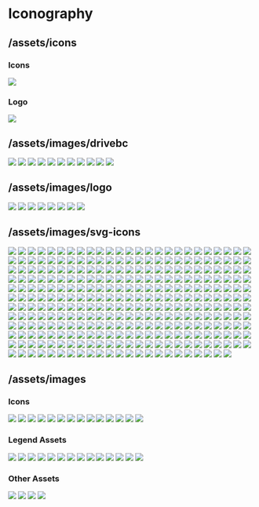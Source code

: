 
<Meta title="Iconography" />

# Iconography

## /assets/icons

### Icons
<IconGallery>
  <IconItem name="map-signs"> 
    <img src="assets/icons/map-signs.svg" />
  </IconItem>
</IconGallery>

### Logo
<IconGallery>
  <IconItem name="logo">
    <img src="assets/icons/pm-logo.png" />
  </IconItem>
</IconGallery>

## /assets/images/drivebc

<IconGallery>
  <IconItem name="calendar-alt"> 
    <img src="assets/images/drivebc/calendar-alt.svg" />
  </IconItem>
  <IconItem name="Current-Planned-Events"> 
    <img src="assets/images/drivebc/Current-Planned-Events.png" />
  </IconItem>
  <IconItem name="Incidents"> 
    <img src="assets/images/drivebc/Incidents.png" />
  </IconItem>
  <IconItem name="Major Red Line"> 
    <img src="assets/images/drivebc/Major Red Line.svg" />
  </IconItem>
  <IconItem name="Major-Severity-Events-and-Incidents"> 
    <img src="assets/images/drivebc/Major-Severity-Events-and-Incidents.svg" />
  </IconItem>
  <IconItem name="Minor Red Line"> 
    <img src="assets/images/drivebc/Minor Red Line.svg" />
  </IconItem>
  <IconItem name="Moderate Red Line"> 
    <img src="assets/images/drivebc/Moderate Red Line.svg" />
  </IconItem>
  <IconItem name="phone-square"> 
    <img src="assets/images/drivebc/phone-square.svg" />
  </IconItem>
  <IconItem name="Road-Conditions"> 
    <img src="assets/images/drivebc/Road-Conditions.png" />
  </IconItem>
  <IconItem name="Unknown Red Line"> 
    <img src="assets/images/drivebc/Unknown Red Line.svg" />
  </IconItem>
  <IconItem name="Weather-Conditions"> 
    <img src="assets/images/drivebc/Weather-Conditions.png" />
  </IconItem>
</IconGallery>

## /assets/images/logo

<IconGallery>
  <IconItem name="BC-Wildfire-Icon"> 
    <img src="assets/images/logo/BC-Wildfire-Icon.png" />
  </IconItem>
  <IconItem name="bcgov-logo"> 
    <img src="assets/images/logo/bcgov-logo.png" />
  </IconItem>
  <IconItem name="bcwfservice-logo-lightbg"> 
    <img src="assets/images/logo/bcwfservice-logo-lightbg.png" />
  </IconItem>
  <IconItem name="bcwfservice-logo"> 
    <img src="assets/images/logo/bcwfservice-logo.png" />
  </IconItem>
  <IconItem name="wildfire-one-logo-text-horizontal-light"> 
    <img src="assets/images/logo/wildfire-one-logo-text-horizontal-light.png" />
  </IconItem>
  <IconItem name="wildfire-one-logo-text-horizontal"> 
    <img src="assets/images/logo/wildfire-one-logo-text-horizontal.png" />
  </IconItem>
  <IconItem name="wildfire-one-logo-text"> 
    <img src="assets/images/logo/wildfire-one-logo-text.png" />
  </IconItem>
  <IconItem name="wildfire-one-logo"> 
    <img src="assets/images/logo/wildfire-one-logo.png" />
  </IconItem>
</IconGallery>

## /assets/images/svg-icons

<IconGallery>
  <IconItem name="0.01mm-forecast-legend">
    <img src="assets\images\svg-icons\0.01mm-forecast-legend.svg" />
  </IconItem>
  <IconItem name="0.5mm-forecast-legend">
    <img src="assets\images\svg-icons\0.5mm-forecast-legend.svg" />
  </IconItem>
  <IconItem name="0.005mm-forecast-legend">
    <img src="assets\images\svg-icons\0.005mm-forecast-legend.svg" />
  </IconItem>
  <IconItem name="1mm-forecast-legend">
    <img src="assets\images\svg-icons\1mm-forecast-legend.svg" />
  </IconItem>
  <IconItem name="1mm-legend">
    <img src="assets\images\svg-icons\1mm-legend.svg" />
  </IconItem>
  <IconItem name="2mm-legend">
    <img src="assets\images\svg-icons\2mm-legend.svg" />
  </IconItem>
  <IconItem name="4mm-legend">
    <img src="assets\images\svg-icons\4mm-legend.svg" />
  </IconItem>
  <IconItem name="5mm-forecast-legend">
    <img src="assets\images\svg-icons\5mm-forecast-legend.svg" />
  </IconItem>
  <IconItem name="8mm-legend">
    <img src="assets\images\svg-icons\8mm-legend.svg" />
  </IconItem>
  <IconItem name="10mm-forecast-legend">
    <img src="assets\images\svg-icons\10mm-forecast-legend.svg" />
  </IconItem>
  <IconItem name="10ug-legend">
    <img src="assets\images\svg-icons\10ug-legend.svg" />
  </IconItem>
  <IconItem name="12mm-legend">
    <img src="assets\images\svg-icons\12mm-legend.svg" />
  </IconItem>
  <IconItem name="16mm-legend">
    <img src="assets\images\svg-icons\16mm-legend.svg" />
  </IconItem>
  <IconItem name="20mm-forecast-legend">
    <img src="assets\images\svg-icons\20mm-forecast-legend.svg" />
  </IconItem>
  <IconItem name="24mm-legend">
    <img src="assets\images\svg-icons\24mm-legend.svg" />
  </IconItem>
  <IconItem name="28ug-legend">
    <img src="assets\images\svg-icons\28ug-legend.svg" />
  </IconItem>
  <IconItem name="32mm-legend">
    <img src="assets\images\svg-icons\32mm-legend.svg" />
  </IconItem>
  <IconItem name="50mm-forecast-legend">
    <img src="assets\images\svg-icons\50mm-forecast-legend.svg" />
  </IconItem>
  <IconItem name="50mm-legend">
    <img src="assets\images\svg-icons\50mm-legend.svg" />
  </IconItem>
  <IconItem name="60ug-legend">
    <img src="assets\images\svg-icons\60ug-legend.svg" />
  </IconItem>
  <IconItem name="64mm-legend">
    <img src="assets\images\svg-icons\64mm-legend.svg" />
  </IconItem>
  <IconItem name="100mm-legend">
    <img src="assets\images\svg-icons\100mm-legend.svg" />
  </IconItem>
  <IconItem name="120ug-legend">
    <img src="assets\images\svg-icons\120ug-legend.svg" />
  </IconItem>
  <IconItem name="125mm-legend">
    <img src="assets\images\svg-icons\125mm-legend.svg" />
  </IconItem>
  <IconItem name="200+mm-legend">
    <img src="assets\images\svg-icons\200+mm-legend.svg" />
  </IconItem>
  <IconItem name="200mm-legend">
    <img src="assets\images\svg-icons\200mm-legend.svg" />
  </IconItem>
  <IconItem name="250+ug-legend">
    <img src="assets\images\svg-icons\250+ug-legend.svg" />
  </IconItem>
  <IconItem name="250ug-legend">
    <img src="assets\images\svg-icons\250ug-legend.svg" />
  </IconItem>
  <IconItem name="add">
    <img src="assets\images\svg-icons\add.svg" />
  </IconItem>
  <IconItem name="advice">
    <img src="assets\images\svg-icons\advice.svg" />
  </IconItem>
  <IconItem name="alert-filled-grey">
    <img src="assets\images\svg-icons\alert-filled-grey.svg" />
  </IconItem>
  <IconItem name="american-football">
    <img src="assets\images\svg-icons\american-football.svg" />
  </IconItem>
  <IconItem name="area-restriction">
    <img src="assets\images\svg-icons\area-restriction.svg" />
  </IconItem>
  <IconItem name="area-restrictions-legend">
    <img src="assets\images\svg-icons\area-restrictions-legend.svg" />
  </IconItem>
  <IconItem name="arrow-blue">
    <img src="assets\images\svg-icons\arrow-blue.svg" />
  </IconItem>
  <IconItem name="arrow-forward-disabled">
    <img src="assets\images\svg-icons\arrow-forward-disabled.svg" />
  </IconItem>
  <IconItem name="arrow-forward-enabled">
    <img src="assets\images\svg-icons\arrow-forward-enabled.svg" />
  </IconItem>
  <IconItem name="arrow-left-grey">
    <img src="assets\images\svg-icons\arrow-left-grey.svg" />
  </IconItem>
  <IconItem name="arrow-left">
    <img src="assets\images\svg-icons\arrow-left.svg" />
  </IconItem>
  <IconItem name="arrow">
    <img src="assets\images\svg-icons\arrow.svg" />
  </IconItem>
  <IconItem name="authorities">
    <img src="assets\images\svg-icons\authorities.svg" />
  </IconItem>
  <IconItem name="aviation_response">
    <img src="assets\images\svg-icons\aviation_response.svg" />
  </IconItem>
  <IconItem name="aviation-blue">
    <img src="assets\images\svg-icons\aviation-blue.svg" />
  </IconItem>
  <IconItem name="aviation-mobile">
    <img src="assets\images\svg-icons\aviation-mobile.svg" />
  </IconItem>
  <IconItem name="aviation">
    <img src="assets\images\svg-icons\aviation.svg" />
  </IconItem>
  <IconItem name="back-arrow">
    <img src="assets\images\svg-icons\back-arrow.svg" />
  </IconItem>
  <IconItem name="back-icon-panel">
    <img src="assets\images\svg-icons\back-icon-panel.svg" />
  </IconItem>
  <IconItem name="back-icon">
    <img src="assets\images\svg-icons\back-icon.svg" />
  </IconItem>
  <IconItem name="ban-grey">
    <img src="assets\images\svg-icons\ban-grey.svg" />
  </IconItem>
  <IconItem name="ban-icon">
    <img src="assets\images\svg-icons\ban-icon.svg" />
  </IconItem>
  <IconItem name="ban">
    <img src="assets\images\svg-icons\ban.svg" />
  </IconItem>
  <IconItem name="bans-restrictions-selected">
    <img src="assets\images\svg-icons\bans-restrictions-selected.svg" />
  </IconItem>
  <IconItem name="bans-restrictions">
    <img src="assets\images\svg-icons\bans-restrictions.svg" />
  </IconItem>
  <IconItem name="bc-logo">
    <img src="assets\images\svg-icons\bc-logo.svg" />
  </IconItem>
  <IconItem name="being-held">
    <img src="assets\images\svg-icons\being-held.svg" />
  </IconItem>
  <IconItem name="blog">
    <img src="assets\images\svg-icons\blog.svg" />
  </IconItem>
  <IconItem name="blue-white-location-icon">
    <img src="assets\images\svg-icons\blue-white-location-icon.svg" />
  </IconItem>
  <IconItem name="bookmark-blue">
    <img src="assets\images\svg-icons\bookmark-blue.svg" />
  </IconItem>
  <IconItem name="bookmark">
    <img src="assets\images\svg-icons\bookmark.svg" />
  </IconItem>
  <IconItem name="brown-square">
    <img src="assets\images\svg-icons\brown-square.svg" />
  </IconItem>
  <IconItem name="bullhorn">
    <img src="assets\images\svg-icons\bullhorn.svg" />
  </IconItem>
  <IconItem name="calendar-pin-blue">
    <img src="assets\images\svg-icons\calendar-pin-blue.svg" />
  </IconItem>
  <IconItem name="calendar-pin">
    <img src="assets\images\svg-icons\calendar-pin.svg" />
  </IconItem>
  <IconItem name="calendar">
    <img src="assets\images\svg-icons\calendar.svg" />
  </IconItem>
  <IconItem name="camera-grey">
    <img src="assets\images\svg-icons\camera-grey.svg" />
  </IconItem>
  <IconItem name="camera">
    <img src="assets\images\svg-icons\camera.svg" />
  </IconItem>
  <IconItem name="campfire">
    <img src="assets\images\svg-icons\campfire.svg" />
  </IconItem>
  <IconItem name="camping">
    <img src="assets\images\svg-icons\camping.svg" />
  </IconItem>
  <IconItem name="cancel">
    <img src="assets\images\svg-icons\cancel.svg" />
  </IconItem>
  <IconItem name="carbon_bullhorn-selected">
    <img src="assets\images\svg-icons\carbon_bullhorn-selected.svg" />
  </IconItem>
  <IconItem name="carbon_bullhorn">
    <img src="assets\images\svg-icons\carbon_bullhorn.svg" />
  </IconItem>
  <IconItem name="carbon_calendar">
    <img src="assets\images\svg-icons\carbon_calendar.svg" />
  </IconItem>
  <IconItem name="carbon_cancel">
    <img src="assets\images\svg-icons\carbon_cancel.svg" />
  </IconItem>
  <IconItem name="carbon_car-front">
    <img src="assets\images\svg-icons\carbon_car-front.svg" />
  </IconItem>
  <IconItem name="carbon_crop-growth-gray">
    <img src="assets\images\svg-icons\carbon_crop-growth-gray.svg" />
  </IconItem>
  <IconItem name="carbon_crop-growth">
    <img src="assets\images\svg-icons\carbon_crop-growth.svg" />
  </IconItem>
  <IconItem name="carbon_down-arrow">
    <img src="assets\images\svg-icons\carbon_down-arrow.svg" />
  </IconItem>
  <IconItem name="carbon_download">
    <img src="assets\images\svg-icons\carbon_download.svg" />
  </IconItem>
  <IconItem name="carbon_edit">
    <img src="assets\images\svg-icons\carbon_edit.svg" />
  </IconItem>
  <IconItem name="carbon_email">
    <img src="assets\images\svg-icons\carbon_email.svg" />
  </IconItem>
  <IconItem name="carbon_error">
    <img src="assets\images\svg-icons\carbon_error.svg" />
  </IconItem>
  <IconItem name="carbon_finance">
    <img src="assets\images\svg-icons\carbon_finance.svg" />
  </IconItem>
  <IconItem name="carbon_gauge">
    <img src="assets\images\svg-icons\carbon_gauge.svg" />
  </IconItem>
  <IconItem name="carbon_humidity">
    <img src="assets\images\svg-icons\carbon_humidity.svg" />
  </IconItem>
  <IconItem name="carbon_layers">
    <img src="assets\images\svg-icons\carbon_layers.svg" />
  </IconItem>
  <IconItem name="carbon_list">
    <img src="assets\images\svg-icons\carbon_list.svg" />
  </IconItem>
  <IconItem name="carbon_location">
    <img src="assets\images\svg-icons\carbon_location.svg" />
  </IconItem>
  <IconItem name="carbon_map">
    <img src="assets\images\svg-icons\carbon_map.svg" />
  </IconItem>
  <IconItem name="carbon_notification">
    <img src="assets\images\svg-icons\carbon_notification.svg" />
  </IconItem>
  <IconItem name="carbon_partly-cloudy">
    <img src="assets\images\svg-icons\carbon_partly-cloudy.svg" />
  </IconItem>
  <IconItem name="carbon_phone">
    <img src="assets\images\svg-icons\carbon_phone.svg" />
  </IconItem>
  <IconItem name="carbon_ruler">
    <img src="assets\images\svg-icons\carbon_ruler.svg" />
  </IconItem>
  <IconItem name="carbon_smoke">
    <img src="assets\images\svg-icons\carbon_smoke.svg" />
  </IconItem>
  <IconItem name="carbon_temperature-celsius">
    <img src="assets\images\svg-icons\carbon_temperature-celsius.svg" />
  </IconItem>
  <IconItem name="carbon_up-arrow">
    <img src="assets\images\svg-icons\carbon_up-arrow.svg" />
  </IconItem>
  <IconItem name="carbon_warning-hex-selected">
    <img src="assets\images\svg-icons\carbon_warning-hex-selected.svg" />
  </IconItem>
  <IconItem name="carbon_warning-hex">
    <img src="assets\images\svg-icons\carbon_warning-hex.svg" />
  </IconItem>
  <IconItem name="carbon_windy-strong">
    <img src="assets\images\svg-icons\carbon_windy-strong.svg" />
  </IconItem>
  <IconItem name="chat">
    <img src="assets\images\svg-icons\chat.svg" />
  </IconItem>
  <IconItem name="checkbox-filled">
    <img src="assets\images\svg-icons\checkbox-filled.svg" />
  </IconItem>
  <IconItem name="checkbox-unfilled">
    <img src="assets\images\svg-icons\checkbox-unfilled.svg" />
  </IconItem>
  <IconItem name="chevron-left">
    <img src="assets\images\svg-icons\chevron-left.svg" />
  </IconItem>
  <IconItem name="chevron-right">
    <img src="assets\images\svg-icons\chevron-right.svg" />
  </IconItem>
  <IconItem name="clipboard">
    <img src="assets\images\svg-icons\clipboard.svg" />
  </IconItem>
  <IconItem name="clock">
    <img src="assets\images\svg-icons\clock.svg" />
  </IconItem>
  <IconItem name="closed-rec-site-legend">
    <img src="assets\images\svg-icons\closed-rec-site-legend.svg" />
  </IconItem>
  <IconItem name="closed-recreation-site">
    <img src="assets\images\svg-icons\closed-recreation-site.svg" />
  </IconItem>
  <IconItem name="clothing">
    <img src="assets\images\svg-icons\clothing.svg" />
  </IconItem>
  <IconItem name="cloud-sun">
    <img src="assets\images\svg-icons\cloud-sun.svg" />
  </IconItem>
  <IconItem name="contact-us">
    <img src="assets\images\svg-icons\contact-us.svg" />
  </IconItem>
  <IconItem name="crop-growth">
    <img src="assets\images\svg-icons\crop-growth.svg" />
  </IconItem>
  <IconItem name="curtains">
    <img src="assets\images\svg-icons\curtains.svg" />
  </IconItem>
  <IconItem name="custom_warning">
    <img src="assets\images\svg-icons\custom_warning.svg" />
  </IconItem>
  <IconItem name="dashboard-highlight">
    <img src="assets\images\svg-icons\dashboard-highlight.svg" />
  </IconItem>
  <IconItem name="dashboard">
    <img src="assets\images\svg-icons\dashboard.svg" />
  </IconItem>
  <IconItem name="delete">
    <img src="assets\images\svg-icons\delete.svg" />
  </IconItem>
  <IconItem name="door">
    <img src="assets\images\svg-icons\door.svg" />
  </IconItem>
  <IconItem name="dot">
    <img src="assets\images\svg-icons\dot.svg" />
  </IconItem>
  <IconItem name="drivebc-current-planned-legend">
    <img src="assets\images\svg-icons\drivebc-current-planned-legend.svg" />
  </IconItem>
  <IconItem name="drivebc-future-planned-legend">
    <img src="assets\images\svg-icons\drivebc-future-planned-legend.svg" />
  </IconItem>
  <IconItem name="drivebc-incidents-legend">
    <img src="assets\images\svg-icons\drivebc-incidents-legend.svg" />
  </IconItem>
  <IconItem name="drivebc-road-conditions-legend">
    <img src="assets\images\svg-icons\drivebc-road-conditions-legend.svg" />
  </IconItem>
  <IconItem name="drivebc-weather-legend">
    <img src="assets\images\svg-icons\drivebc-weather-legend.svg" />
  </IconItem>
  <IconItem name="edit">
    <img src="assets\images\svg-icons\edit.svg" />
  </IconItem>
  <IconItem name="evac-alert-legend">
    <img src="assets\images\svg-icons\evac-alert-legend.svg" />
  </IconItem>
  <IconItem name="evac-order-legend">
    <img src="assets\images\svg-icons\evac-order-legend.svg" />
  </IconItem>
  <IconItem name="evac-red">
    <img src="assets\images\svg-icons\evac-red.svg" />
  </IconItem>
  <IconItem name="evacuation_alert">
    <img src="assets\images\svg-icons\evacuation_alert.svg" />
  </IconItem>
  <IconItem name="evacuation_order">
    <img src="assets\images\svg-icons\evacuation_order.svg" />
  </IconItem>
  <IconItem name="evacuation-alert">
    <img src="assets\images\svg-icons\evacuation-alert.svg" />
  </IconItem>
  <IconItem name="evacuation-order">
    <img src="assets\images\svg-icons\evacuation-order.svg" />
  </IconItem>
  <IconItem name="exclamation-circle">
    <img src="assets\images\svg-icons\exclamation-circle.svg" />
  </IconItem>
  <IconItem name="external-link-grey">
    <img src="assets\images\svg-icons\external-link-grey.svg" />
  </IconItem>
  <IconItem name="external-link">
    <img src="assets\images\svg-icons\external-link.svg" />
  </IconItem>
  <IconItem name="extreme-danger-legend">
    <img src="assets\images\svg-icons\extreme-danger-legend.svg" />
  </IconItem>
  <IconItem name="facebook-blue">
    <img src="assets\images\svg-icons\facebook-blue.svg" />
  </IconItem>
  <IconItem name="facebook-square">
    <img src="assets\images\svg-icons\facebook-square.svg" />
  </IconItem>
  <IconItem name="facebook">
    <img src="assets\images\svg-icons\facebook.svg" />
  </IconItem>
  <IconItem name="family">
    <img src="assets\images\svg-icons\family.svg" />
  </IconItem>
  <IconItem name="filter-button">
    <img src="assets\images\svg-icons\filter-button.svg" />
  </IconItem>
  <IconItem name="filter-cancel">
    <img src="assets\images\svg-icons\filter-cancel.svg" />
  </IconItem>
  <IconItem name="fire-centre-legend">
    <img src="assets\images\svg-icons\fire-centre-legend.svg" />
  </IconItem>
  <IconItem name="fire-danger-extreme">
    <img src="assets\images\svg-icons\fire-danger-extreme.svg" />
  </IconItem>
  <IconItem name="fire-danger-high">
    <img src="assets\images\svg-icons\fire-danger-high.svg" />
  </IconItem>
  <IconItem name="fire-danger-low">
    <img src="assets\images\svg-icons\fire-danger-low.svg" />
  </IconItem>
  <IconItem name="fire-danger-moderate">
    <img src="assets\images\svg-icons\fire-danger-moderate.svg" />
  </IconItem>
  <IconItem name="fire-danger-very-low">
    <img src="assets\images\svg-icons\fire-danger-very-low.svg" />
  </IconItem>
  <IconItem name="fire-danger">
    <img src="assets\images\svg-icons\fire-danger.svg" />
  </IconItem>
  <IconItem name="fire-note">
    <img src="assets\images\svg-icons\fire-note.svg" />
  </IconItem>
  <IconItem name="fire-perimetre-legend">
    <img src="assets\images\svg-icons\fire-perimetre-legend.svg" />
  </IconItem>
  <IconItem name="fire-search-icon-grey">
    <img src="assets\images\svg-icons\fire-search-icon-grey.svg" />
  </IconItem>
  <IconItem name="fire">
    <img src="assets\images\svg-icons\fire.svg" />
  </IconItem>
  <IconItem name="firefighting_personnel">
    <img src="assets\images\svg-icons\firefighting_personnel.svg" />
  </IconItem>
  <IconItem name="first-nation-legend">
    <img src="assets\images\svg-icons\first-nation-legend.svg" />
  </IconItem>
  <IconItem name="fluent_edit">
    <img src="assets\images\svg-icons\fluent_edit.svg" />
  </IconItem>
  <IconItem name="fluent_open">
    <img src="assets\images\svg-icons\fluent_open.svg" />
  </IconItem>
  <IconItem name="fluent_settings-28-regular">
    <img src="assets\images\svg-icons\fluent_settings-28-regular.svg" />
  </IconItem>
  <IconItem name="forward-arrow-grey">
    <img src="assets\images\svg-icons\forward-arrow-grey.svg" />
  </IconItem>
  <IconItem name="forward-arrow-red">
    <img src="assets\images\svg-icons\forward-arrow-red.svg" />
  </IconItem>
  <IconItem name="forward-arrow-yellow">
    <img src="assets\images\svg-icons\forward-arrow-yellow.svg" />
  </IconItem>
  <IconItem name="forward-arrow">
    <img src="assets\images\svg-icons\forward-arrow.svg" />
  </IconItem>
  <IconItem name="fuel">
    <img src="assets\images\svg-icons\fuel.svg" />
  </IconItem>
  <IconItem name="full_response">
    <img src="assets\images\svg-icons\full_response.svg" />
  </IconItem>
  <IconItem name="gallery-black">
    <img src="assets\images\svg-icons\gallery-black.svg" />
  </IconItem>
  <IconItem name="gallery-blue">
    <img src="assets\images\svg-icons\gallery-blue.svg" />
  </IconItem>
  <IconItem name="garage">
    <img src="assets\images\svg-icons\garage.svg" />
  </IconItem>
  <IconItem name="heavy_equipment_response">
    <img src="assets\images\svg-icons\heavy_equipment_response.svg" />
  </IconItem>
  <IconItem name="heavy_equipment-mobile">
    <img src="assets\images\svg-icons\heavy_equipment-mobile.svg" />
  </IconItem>
  <IconItem name="heavy_equipment">
    <img src="assets\images\svg-icons\heavy_equipment.svg" />
  </IconItem>
  <IconItem name="heavy-equipment">
    <img src="assets\images\svg-icons\heavy-equipment.svg" />
  </IconItem>
  <IconItem name="help">
    <img src="assets\images\svg-icons\help.svg" />
  </IconItem>
  <IconItem name="high-danger-legend">
    <img src="assets\images\svg-icons\high-danger-legend.svg" />
  </IconItem>
  <IconItem name="home_black">
    <img src="assets\images\svg-icons\home_black.svg" />
  </IconItem>
  <IconItem name="home">
    <img src="assets\images\svg-icons\home.svg" />
  </IconItem>
  <IconItem name="hose">
    <img src="assets\images\svg-icons\hose.svg" />
  </IconItem>
  <IconItem name="human">
    <img src="assets\images\svg-icons\human.svg" />
  </IconItem>
  <IconItem name="identification">
    <img src="assets\images\svg-icons\identification.svg" />
  </IconItem>
  <IconItem name="image-black">
    <img src="assets\images\svg-icons\image-black.svg" />
  </IconItem>
  <IconItem name="image-grey">
    <img src="assets\images\svg-icons\image-grey.svg" />
  </IconItem>
  <IconItem name="image">
    <img src="assets\images\svg-icons\image.svg" />
  </IconItem>
  <IconItem name="incident_management_team">
    <img src="assets\images\svg-icons\incident_management_team.svg" />
  </IconItem>
  <IconItem name="incident-management-team">
    <img src="assets\images\svg-icons\incident-management-team.svg" />
  </IconItem>
  <IconItem name="incident-management-teams-mobile">
    <img src="assets\images\svg-icons\incident-management-teams-mobile.svg" />
  </IconItem>
  <IconItem name="incident-management-teams">
    <img src="assets\images\svg-icons\incident-management-teams.svg" />
  </IconItem>
  <IconItem name="incident">
    <img src="assets\images\svg-icons\incident.svg" />
  </IconItem>
  <IconItem name="indian-reserve-legend">
    <img src="assets\images\svg-icons\indian-reserve-legend.svg" />
  </IconItem>
  <IconItem name="indian-reserve">
    <img src="assets\images\svg-icons\indian-reserve.svg" />
  </IconItem>
  <IconItem name="information">
    <img src="assets\images\svg-icons\information.svg" />
  </IconItem>
  <IconItem name="issuing_agency">
    <img src="assets\images\svg-icons\issuing_agency.svg" />
  </IconItem>
  <IconItem name="larger">
    <img src="assets\images\svg-icons\larger.svg" />
  </IconItem>
  <IconItem name="launch_black">
    <img src="assets\images\svg-icons\launch_black.svg" />
  </IconItem>
  <IconItem name="launch">
    <img src="assets\images\svg-icons\launch.svg" />
  </IconItem>
  <IconItem name="launch_white">
    <img src="assets\images\svg-icons\launch_white.svg" />
  </IconItem>
  <IconItem name="legend">
    <img src="assets\images\svg-icons\legend.svg" />
  </IconItem>
  <IconItem name="lightbulb">
    <img src="assets\images\svg-icons\lightbulb.svg" />
  </IconItem>
  <IconItem name="lightning">
    <img src="assets\images\svg-icons\lightning.svg" />
  </IconItem>
  <IconItem name="link-blue">
    <img src="assets\images\svg-icons\link-blue.svg" />
  </IconItem>
  <IconItem name="link">
    <img src="assets\images\svg-icons\link.svg" />
  </IconItem>
  <IconItem name="list-black">
    <img src="assets\images\svg-icons\list-black.svg" />
  </IconItem>
  <IconItem name="list-blue">
    <img src="assets\images\svg-icons\list-blue.svg" />
  </IconItem>
  <IconItem name="local_authority">
    <img src="assets\images\svg-icons\local_authority.svg" />
  </IconItem>
  <IconItem name="location_pin_radius">
    <img src="assets\images\svg-icons\location_pin_radius.svg" />
  </IconItem>
  <IconItem name="location_pin">
    <img src="assets\images\svg-icons\location_pin.svg" />
  </IconItem>
  <IconItem name="location-button-blue">
    <img src="assets\images\svg-icons\location-button-blue.svg" />
  </IconItem>
  <IconItem name="location-button-grey">
    <img src="assets\images\svg-icons\location-button-grey.svg" />
  </IconItem>
  <IconItem name="location-button">
    <img src="assets\images\svg-icons\location-button.svg" />
  </IconItem>
  <IconItem name="location-disabled">
    <img src="assets\images\svg-icons\location-disabled.svg" />
  </IconItem>
  <IconItem name="location-enabled">
    <img src="assets\images\svg-icons\location-enabled.svg" />
  </IconItem>
  <IconItem name="location-grey">
    <img src="assets\images\svg-icons\location-grey.svg" />
  </IconItem>
  <IconItem name="location-off">
    <img src="assets\images\svg-icons\location-off.svg" />
  </IconItem>
  <IconItem name="location-pin">
    <img src="assets\images\svg-icons\location-pin.svg" />
  </IconItem>
  <IconItem name="low-danger-legend">
    <img src="assets\images\svg-icons\low-danger-legend.svg" />
  </IconItem>
  <IconItem name="major-incident-road-legend">
    <img src="assets\images\svg-icons\major-incident-road-legend.svg" />
  </IconItem>
  <IconItem name="major-road-legend">
    <img src="assets\images\svg-icons\major-road-legend.svg" />
  </IconItem>
  <IconItem name="map_icon">
    <img src="assets\images\svg-icons\map_icon.svg" />
  </IconItem>
  <IconItem name="map-black">
    <img src="assets\images\svg-icons\map-black.svg" />
  </IconItem>
  <IconItem name="map-blue">
    <img src="assets\images\svg-icons\map-blue.svg" />
  </IconItem>
  <IconItem name="map-hover">
    <img src="assets\images\svg-icons\map-hover.svg" />
  </IconItem>
  <IconItem name="map-icon-1px">
    <img src="assets\images\svg-icons\map-icon-1px.svg" />
  </IconItem>
  <IconItem name="map-nav-highlight">
    <img src="assets\images\svg-icons\map-nav-highlight.svg" />
  </IconItem>
  <IconItem name="map-nav">
    <img src="assets\images\svg-icons\map-nav.svg" />
  </IconItem>
  <IconItem name="map-signs">
    <img src="assets\images\svg-icons\map-signs.svg" />
  </IconItem>
  <IconItem name="map">
    <img src="assets\images\svg-icons\map.svg" />
  </IconItem>
  <IconItem name="measure-black">
    <img src="assets\images\svg-icons\measure-black.svg" />
  </IconItem>
  <IconItem name="measure-blue">
    <img src="assets\images\svg-icons\measure-blue.svg" />
  </IconItem>
  <IconItem name="measure">
    <img src="assets\images\svg-icons\measure.svg" />
  </IconItem>
  <IconItem name="medical_kit">
    <img src="assets\images\svg-icons\medical_kit.svg" />
  </IconItem>
  <IconItem name="minor-road-legend">
    <img src="assets\images\svg-icons\minor-road-legend.svg" />
  </IconItem>
  <IconItem name="moderate-danger-legend">
    <img src="assets\images\svg-icons\moderate-danger-legend.svg" />
  </IconItem>
  <IconItem name="moderate-road-legend">
    <img src="assets\images\svg-icons\moderate-road-legend.svg" />
  </IconItem>
  <IconItem name="modified_response">
    <img src="assets\images\svg-icons\modified_response.svg" />
  </IconItem>
  <IconItem name="monitored_response">
    <img src="assets\images\svg-icons\monitored_response.svg" />
  </IconItem>
  <IconItem name="more-highlight">
    <img src="assets\images\svg-icons\more-highlight.svg" />
  </IconItem>
  <IconItem name="more">
    <img src="assets\images\svg-icons\more.svg" />
  </IconItem>
  <IconItem name="municipality-legend">
    <img src="assets\images\svg-icons\municipality-legend.svg" />
  </IconItem>
  <IconItem name="note">
    <img src="assets\images\svg-icons\note.svg" />
  </IconItem>
  <IconItem name="notepad">
    <img src="assets\images\svg-icons\notepad.svg" />
  </IconItem>
  <IconItem name="order-filled-grey">
    <img src="assets\images\svg-icons\order-filled-grey.svg" />
  </IconItem>
  <IconItem name="out-fire">
    <img src="assets\images\svg-icons\out-fire.svg" />
  </IconItem>
  <IconItem name="out-of-control">
    <img src="assets\images\svg-icons\out-of-control.svg" />
  </IconItem>
  <IconItem name="patio_furniture">
    <img src="assets\images\svg-icons\patio_furniture.svg" />
  </IconItem>
  <IconItem name="pdf-file">
    <img src="assets\images\svg-icons\pdf-file.svg" />
  </IconItem>
  <IconItem name="personnel">
    <img src="assets\images\svg-icons\personnel.svg" />
  </IconItem>
  <IconItem name="pets">
    <img src="assets\images\svg-icons\pets.svg" />
  </IconItem>
  <IconItem name="phone-blue">
    <img src="assets\images\svg-icons\phone-blue.svg" />
  </IconItem>
  <IconItem name="phone">
    <img src="assets\images\svg-icons\phone.svg" />
  </IconItem>
  <IconItem name="pin-drop">
    <img src="assets\images\svg-icons\pin-drop.svg" />
  </IconItem>
  <IconItem name="pl-full-closure-legend">
    <img src="assets\images\svg-icons\pl-full-closure-legend.svg" />
  </IconItem>
  <IconItem name="pl-inaccesible-legend">
    <img src="assets\images\svg-icons\pl-inaccesible-legend.svg" />
  </IconItem>
  <IconItem name="pl-partial-closure-legend">
    <img src="assets\images\svg-icons\pl-partial-closure-legend.svg" />
  </IconItem>
  <IconItem name="pl-public-closed-legend">
    <img src="assets\images\svg-icons\pl-public-closed-legend.svg" />
  </IconItem>
  <IconItem name="pl-restricted-legend">
    <img src="assets\images\svg-icons\pl-restricted-legend.svg" />
  </IconItem>
  <IconItem name="pl-warning-legend">
    <img src="assets\images\svg-icons\pl-warning-legend.svg" />
  </IconItem>
  <IconItem name="printer">
    <img src="assets\images\svg-icons\printer.svg" />
  </IconItem>
  <IconItem name="question">
    <img src="assets\images\svg-icons\question.svg" />
  </IconItem>
  <IconItem name="red_warning">
    <img src="assets\images\svg-icons\red_warning.svg" />
  </IconItem>
  <IconItem name="regional-district-legend">
    <img src="assets\images\svg-icons\regional-district-legend.svg" />
  </IconItem>
  <IconItem name="regional-districts">
    <img src="assets\images\svg-icons\regional-districts.svg" />
  </IconItem>
  <IconItem name="report">
    <img src="assets\images\svg-icons\report.svg" />
  </IconItem>
  <IconItem name="response-firefighter-black">
    <img src="assets\images\svg-icons\response-firefighter-black.svg" />
  </IconItem>
  <IconItem name="response-firefighter-blue">
    <img src="assets\images\svg-icons\response-firefighter-blue.svg" />
  </IconItem>
  <IconItem name="road-event">
    <img src="assets\images\svg-icons\road-event.svg" />
  </IconItem>
  <IconItem name="rof-icon-white">
    <img src="assets\images\svg-icons\rof-icon-white.svg" />
  </IconItem>
  <IconItem name="rof-nav-highlight">
    <img src="assets\images\svg-icons\rof-nav-highlight.svg" />
  </IconItem>
  <IconItem name="rof-nav">
    <img src="assets\images\svg-icons\rof-nav.svg" />
  </IconItem>
  <IconItem name="saved-highlight">
    <img src="assets\images\svg-icons\saved-highlight.svg" />
  </IconItem>
  <IconItem name="saved">
    <img src="assets\images\svg-icons\saved.svg" />
  </IconItem>
  <IconItem name="search">
    <img src="assets\images\svg-icons\search.svg" />
  </IconItem>
  <IconItem name="send-white">
    <img src="assets\images\svg-icons\send-white.svg" />
  </IconItem>
  <IconItem name="send">
    <img src="assets\images\svg-icons\send.svg" />
  </IconItem>
  <IconItem name="structure_protection">
    <img src="assets\images\svg-icons\structure_protection.svg" />
  </IconItem>
  <IconItem name="structure-protection-blue">
    <img src="assets\images\svg-icons\structure-protection-blue.svg" />
  </IconItem>
  <IconItem name="structure-protection-mobile">
    <img src="assets\images\svg-icons\structure-protection-mobile.svg" />
  </IconItem>
  <IconItem name="structure-protection">
    <img src="assets\images\svg-icons\structure-protection.svg" />
  </IconItem>
  <IconItem name="supplies">
    <img src="assets\images\svg-icons\supplies.svg" />
  </IconItem>
  <IconItem name="twitter-x">
    <img src="assets\images\svg-icons\twitter-x.svg" />
  </IconItem>
  <IconItem name="twitter">
    <img src="assets\images\svg-icons\twitter.svg" />
  </IconItem>
  <IconItem name="Type">
    <img src="assets\images\svg-icons\Type.svg" />
  </IconItem>
  <IconItem name="under-control">
    <img src="assets\images\svg-icons\under-control.svg" />
  </IconItem>
  <IconItem name="union-blue">
    <img src="assets\images\svg-icons\union-blue.svg" />
  </IconItem>
  <IconItem name="union">
    <img src="assets\images\svg-icons\union.svg" />
  </IconItem>
  <IconItem name="valve">
    <img src="assets\images\svg-icons\valve.svg" />
  </IconItem>
  <IconItem name="very-low-danger-legend">
    <img src="assets\images\svg-icons\very-low-danger-legend.svg" />
  </IconItem>
  <IconItem name="warning">
    <img src="assets\images\svg-icons\warning.svg" />
  </IconItem>
  <IconItem name="wildfire-black">
    <img src="assets\images\svg-icons\wildfire-black.svg" />
  </IconItem>
  <IconItem name="wildfire-blue">
    <img src="assets\images\svg-icons\wildfire-blue.svg" />
  </IconItem>
  <IconItem name="wildfire-crews-mobile">
    <img src="assets\images\svg-icons\wildfire-crews-mobile.svg" />
  </IconItem>
  <IconItem name="wildfire-crews">
    <img src="assets\images\svg-icons\wildfire-crews.svg" />
  </IconItem>
  <IconItem name="wildfire-red">
    <img src="assets\images\svg-icons\wildfire-red.svg" />
  </IconItem>
  <IconItem name="wildfire-selected">
    <img src="assets\images\svg-icons\wildfire-selected.svg" />
  </IconItem>
  <IconItem name="wildfire-white-highlight">
    <img src="assets\images\svg-icons\wildfire-white-highlight.svg" />
  </IconItem>
  <IconItem name="wildfire-white">
    <img src="assets\images\svg-icons\wildfire-white.svg" />
  </IconItem>
  <IconItem name="wildfire">
    <img src="assets\images\svg-icons\wildfire.svg" />
  </IconItem>
  <IconItem name="x-icon">
    <img src="assets\images\svg-icons\x-icon.svg" />
  </IconItem>
  <IconItem name="youtube">
    <img src="assets\images\svg-icons\youtube.svg" />
  </IconItem>
  <IconItem name="zoom-in">
    <img src="assets\images\svg-icons\zoom-in.svg" />
  </IconItem>
  <IconItem name="campfire-allowed">
    <img src="assets\images\svg-icons\campfire-allowed.svg" />
  </IconItem>
  <IconItem name="wildfire-grey">
    <img src="assets\images\svg-icons\wildfire-grey.svg" />
  </IconItem>
</IconGallery>


## /assets/images

### Icons

<IconGallery>
  <IconItem name="base_local_fire_department">
    <img src="assets/images/base_local_fire_department.png" />
  </IconItem>
  <IconItem name="CampFireSize">
    <img src="assets/images/CampFireSize.svg" />
  </IconItem>
  <IconItem name="Category 2 Size">
    <img src="assets/images/Category 2 Size.svg"/>
  </IconItem>
  <IconItem name="Category 3 Image">
    <img src="assets/images/Category 3 Image.svg" />
  </IconItem>
  <IconItem name="centre">
    <img src="assets/images/centre.png" />
  </IconItem>
  <IconItem name="download_circle">
    <img src="assets/images/download_circle.png" />
  </IconItem>
  <IconItem name="external-link">
    <img src="assets/images/external-link.svg" />
  </IconItem>
  <IconItem name="launch_circle">
    <img src="assets/images/launch_circle.png" />
  </IconItem>
  <IconItem name="local_fire_department">
    <img src="assets/images/local_fire_department.png" />
  </IconItem>
  <IconItem name="north-arrow">
    <img src="assets/images/north-arrow.png" />
  </IconItem>
  <IconItem name="offlineicon">
    <img src="assets/images/offlineicon.png" />
  </IconItem>
  <IconItem name="facebook_circle">
    <img src="assets/images/facebook_circle.png" />
  </IconItem>
  <IconItem name="twitter_circle">
    <img src="assets/images/twitter_circle.png" />
  </IconItem>
  <IconItem name="x_circle">
    <img src="assets/images/x_circle.png" />
  </IconItem>
</IconGallery>

### Legend Assets

<IconGallery>
  <IconItem name="category1ban">
    <img src="assets/images/category1ban.png" />
  </IconItem>
  <IconItem name="category2ban">
    <img src="assets/images/category2ban.png" />
  </IconItem>
  <IconItem name="category3ban">
    <img src="assets/images/category3ban.png" />
  </IconItem>
  <IconItem name="dark-map">
    <img src="assets/images/dark-map.png" />
  </IconItem>
  <IconItem name="default-map">
    <img src="assets/images/default-map.png" />
  </IconItem>
  <IconItem name="satellite-map">
    <img src="assets/images/satellite-map.png" />
  </IconItem>
  <IconItem name="terrain-map">
    <img src="assets/images/terrain-map.png" />
  </IconItem>
  <IconItem name="firecentres">
    <img src="assets/images/firecentres.png" />
  </IconItem>
  <IconItem name="firesmoke-legend">
    <img src="assets/images/firesmoke-legend.png" />
  </IconItem>
  <IconItem name="legend_municipalities">
    <img src="assets/images/legend_municipalities.png" />
  </IconItem>
  <IconItem name="legend_regional_districts">
    <img src="assets/images/legend_regional_districts.png" />
  </IconItem>
  <IconItem name="legend_treaty_land">
    <img src="assets/images/legend_treaty_land.png" />
  </IconItem>
  <IconItem name="precipitation-legend">
    <img src="assets/images/precipitation-legend.png" />
  </IconItem>
  <IconItem name="radar-1km-rrai--radarurpprecipr14-linear-legend">
    <img src="assets/images/radar-1km-rrai--radarurpprecipr14-linear-legend.png" />
  </IconItem>
</IconGallery>

### Other Assets

<IconGallery>
  <IconItem name="compassface">
    <img src="assets/images/compassface.png" />
  </IconItem>
  <IconItem name="compasshand">
    <img src="assets/images/compasshand.png" />
  </IconItem>
  <IconItem name="rofbanner">
    <img src="assets/images/rofbanner.svg" />
  </IconItem>
  <IconItem name="rofthankyou">
    <img src="assets/images/rofthankyou.svg" />
  </IconItem>
</IconGallery>